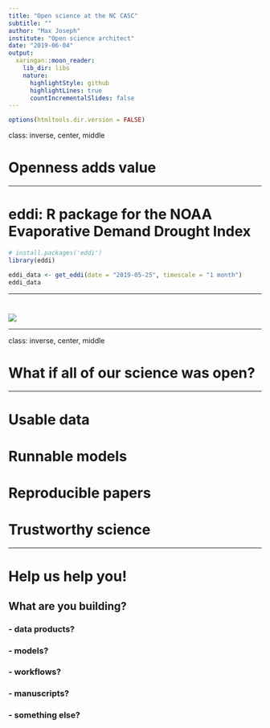 ```yaml
---
title: "Open science at the NC CASC"
subtitle: ""
author: "Max Joseph"
institute: "Open science architect"
date: "2019-06-04"
output:
  xaringan::moon_reader:
    lib_dir: libs
    nature:
      highlightStyle: github
      highlightLines: true
      countIncrementalSlides: false
---
```


```r
options(htmltools.dir.version = FALSE)
```

class: inverse, center, middle

# **Openness adds value**

---

# eddi: R package for the NOAA Evaporative Demand Drought Index

```r
# install.packages('eddi')
library(eddi)

eddi_data <- get_eddi(date = "2019-05-25", timescale = "1 month")
eddi_data
```

---

# 

![](eddi-downloads.gif)

---

class: inverse, center, middle

# **What if all of our science was open?**

---


# **Usable** data 

# **Runnable** models

# **Reproducible** papers

# **Trustworthy** science


---

# **Help us help you!**

## What are you building?

### - data products?
### - models?
### - workflows?
### - manuscripts?
### - something else?

